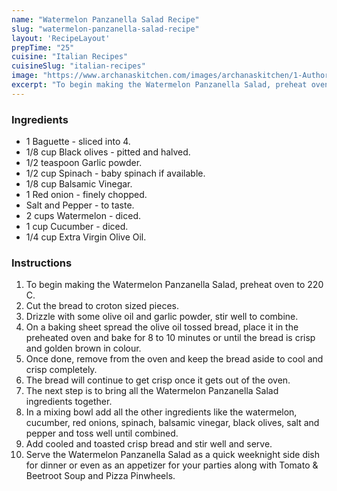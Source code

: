 ---
name: "Watermelon Panzanella Salad Recipe"
slug: "watermelon-panzanella-salad-recipe"
layout: 'RecipeLayout'
prepTime: "25"
cuisine: "Italian Recipes"
cuisineSlug: "italian-recipes"
image: "https://www.archanaskitchen.com/images/archanaskitchen/1-Author/Divya_Shivaraman_/Watermelon_Panzanella_Salad.jpg"
excerpt: "To begin making the Watermelon Panzanella Salad, preheat oven to 220 C"
---

### Ingredients

- 1 Baguette - sliced into 4.
- 1/8 cup Black olives - pitted and halved.
- 1/2 teaspoon Garlic powder.
- 1/2 cup Spinach - baby spinach if available.
- 1/8 cup Balsamic Vinegar.
- 1 Red onion - finely chopped.
- Salt and Pepper - to taste.
- 2 cups Watermelon - diced.
- 1 cup Cucumber - diced.
- 1/4 cup Extra Virgin Olive Oil.

### Instructions

1. To begin making the Watermelon Panzanella Salad, preheat oven to 220 C.
1. Cut the bread to croton sized pieces.
1. Drizzle with some olive oil and garlic powder, stir well to combine.
1. On a baking sheet spread the olive oil tossed bread, place it in the preheated oven and bake for 8 to 10 minutes or until the bread is crisp and golden brown in colour.
1. Once done, remove from the oven and keep the bread aside to cool and crisp completely.
1. The bread will continue to get crisp once it gets out of the oven.
1. The next step is to bring all the Watermelon Panzanella Salad ingredients together.
1. In a mixing bowl add all the other ingredients like the watermelon, cucumber, red onions, spinach, balsamic vinegar, black olives, salt and pepper and toss well until combined.
1. Add cooled and toasted crisp bread and stir well and serve.
1. Serve the Watermelon Panzanella Salad as a quick weeknight side dish for dinner or even as an appetizer for your parties along with Tomato & Beetroot Soup and Pizza Pinwheels.
